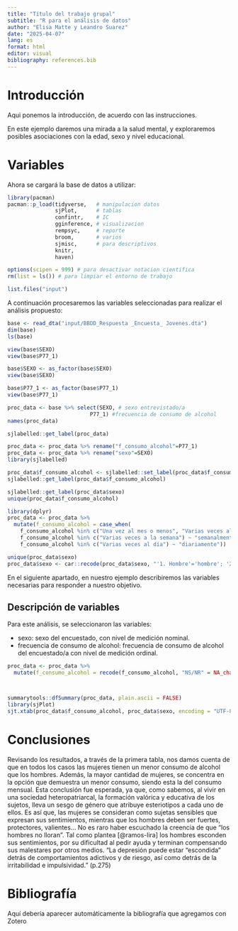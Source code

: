 ```yaml
---
title: "Título del trabajo grupal"
subtitle: "R para el análisis de datos"
author: "Elisa Matte y Leandro Suarez"
date: "2025-04-07"
lang: es
format: html
editor: visual
bibliography: references.bib
---
```


# Introducción

Aqui ponemos la introducción, de acuerdo con las instrucciones.

En este ejemplo daremos una mirada a la salud mental, y exploraremos posibles asociaciones con la edad, sexo y nivel educacional.

# Variables

Ahora se cargará la base de datos a utilizar:

```r
library(pacman)
pacman::p_load(tidyverse,   # manipulacion datos
               sjPlot,      # tablas
               confintr,    # IC
               gginference, # visualizacion 
               rempsyc,     # reporte
               broom,       # varios
               sjmisc,      # para descriptivos 
               knitr,
               haven)            

options(scipen = 999) # para desactivar notacion cientifica
rm(list = ls()) # para limpiar el entorno de trabajo

list.files("input")
```

A continuación procesaremos las variables seleccionadas para realizar el análisis propuesto:

```r
base <- read_dta("input/BBDD_Respuesta _Encuesta_ Jovenes.dta")
dim(base)
ls(base) 

view(base$SEXO)
view(base$P77_1)

base$SEXO <- as_factor(base$SEXO)
view(base$SEXO)

base$P77_1 <- as_factor(base$P77_1)
view(base$P77_1)

proc_data <- base %>% select(SEXO, # sexo entrevistado/a
                          P77_1) #frecuencia de consumo de alcohol 
names(proc_data)

sjlabelled::get_label(proc_data)

proc_data <- proc_data %>% rename("f_consumo_alcohol"=P77_1)
proc_data <- proc_data %>% rename("sexo"=SEXO)
library(sjlabelled)

proc_data$f_consumo_alcohol <- sjlabelled::set_label(proc_data$f_consumo_alcohol, label = "FrecuenciaConsumo: Alcohol")
sjlabelled::get_label(proc_data$f_consumo_alcohol)

sjlabelled::get_label(proc_data$sexo)
unique(proc_data$f_consumo_alcohol)

library(dplyr)
proc_data <- proc_data %>%
  mutate(f_consumo_alcohol = case_when(
    f_consumo_alcohol %in% c("Una vez al mes o menos", "Varias veces al mes") ~ "mensualmente",
    f_consumo_alcohol %in% c("Varias veces a la semana") ~ "semanalmente",
    f_consumo_alcohol %in% c("Varias veces al día") ~ "diariamente"))

unique(proc_data$sexo)
proc_data$sexo <- car::recode(proc_data$sexo, "'1. Hombre'='hombre'; '2. Mujer'='mujer'")
```

En el siguiente apartado, en nuestro ejemplo describiremos las variables necesarias para responder a nuestro objetivo.

## Descripción de variables

Para este análisis, se seleccionaron las variables:

-   sexo: sexo del encuestado, con nivel de medición nominal.
-   frecuencia de consumo de alcohol: frecuencia de consumo de alcohol del encuestado/a con nivel de medición ordinal.

```r
proc_data <- proc_data %>%
  mutate(f_consumo_alcohol = recode(f_consumo_alcohol, "NS/NR" = NA_character_))



summarytools::dfSummary(proc_data, plain.ascii = FALSE)
library(sjPlot)
sjt.xtab(proc_data$f_consumo_alcohol, proc_data$sexo, encoding = "UTF-8")

```

# Conclusiones

Revisando los resultados, a través de la primera tabla, nos damos cuenta de que en todos los casos las mujeres tienen un menor consumo de alcohol que los hombres. Además, la mayor cantidad de mujeres, se concentra en la opción que demuestra un menor consumo, siendo esta la del consumo mensual. Esta conclusión fue esperada, ya que, como sabemos, al vivir en una sociedad heteropatriarcal, la formación valórica y educativa de los sujetos, lleva un sesgo de género que atribuye esteriotipos a cada uno de ellos. Es así que, las mujeres se consideran como sujetas sensibles que expresan sus sentimientos, mientras que los hombres deben ser fuertes, protectores, valientes... No es raro haber escuchado la creencia de que "los hombres no lloran". Tal como plantea [@ramos-lira] los hombres esconden sus sentimientos, por su dificultad al pedir ayuda y terminan compensando sus malestares por otros medios. "La depresión puede estar “escondida” detrás de comportamientos adictivos y de riesgo, así como detrás de la irritabilidad e impulsividad." (p.275)

# Bibliografía

Aquí debería aparecer automáticamente la bibliografía que agregamos con Zotero
